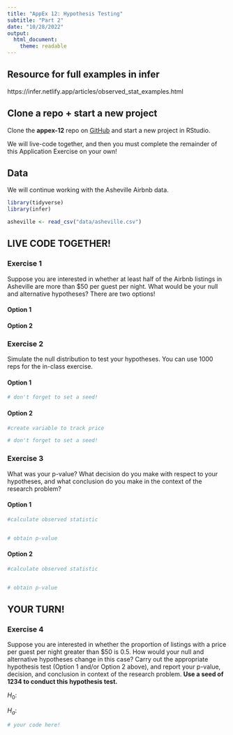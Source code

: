 ```yaml
---
title: "AppEx 12: Hypothesis Testing"
subtitle: "Part 2"
date: "10/28/2022"
output: 
  html_document:
    theme: readable
---
```


## Resource for full examples in infer

https://infer.netlify.app/articles/observed_stat_examples.html



## Clone a repo + start a new project

Clone the **appex-12** repo on [GitHub](https://github.com/math118-fall2022) and start a new project in RStudio. 

We will live-code together, and then you must complete the remainder of this Application Exercise on your own!


## Data

We will continue working with the Asheville Airbnb data.

```r
library(tidyverse)
library(infer)
```

```r
asheville <- read_csv("data/asheville.csv")
```

## LIVE CODE TOGETHER!

### Exercise 1

Suppose you are interested in whether at least half of the Airbnb listings in Asheville are more than $50 per guest per night. What would be your null and alternative hypotheses? There are two options! 

#### Option 1 



#### Option 2


### Exercise 2

Simulate the null distribution to test your hypotheses. You can use 1000 reps for the in-class exercise.

#### Option 1 

```r
# don't forget to set a seed! 
```

#### Option 2

```r
#create variable to track price

```

```r
# don't forget to set a seed! 
```


### Exercise 3

What was your p-value? What decision do you make with respect to your 
hypotheses, and what conclusion do you make in the context of the research
problem?

#### Option 1

```r
#calculate observed statistic


# obtain p-value
```


#### Option 2

```r
#calculate observed statistic


# obtain p-value
```


## YOUR TURN!

### Exercise 4

Suppose you are interested in whether the proportion of listings with a price per guest per night greater than $50 is 0.5. How would your null and 
alternative hypotheses change in this case? Carry out the appropriate
hypothesis test (Option 1 and/or Option 2 above), and report your p-value, decision, and conclusion in context of the research problem.  **Use a seed of 1234 to conduct this hypothesis test.**


$H_0$: 

$H_a$: 


```r
# your code here!

```

